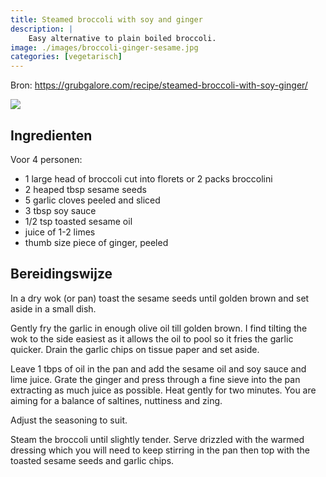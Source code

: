 ```yaml
---
title: Steamed broccoli with soy and ginger
description: |
    Easy alternative to plain boiled broccoli.
image: ./images/broccoli-ginger-sesame.jpg
categories: [vegetarisch]
---
```


:::{.grid}
:::{.g-col-8}
Bron: [https://grubgalore.com/recipe/steamed-broccoli-with-soy-ginger/](https://grubgalore.com/recipe/steamed-broccoli-with-soy-ginger/)
:::
:::{.g-col-4}
![](./images/broccoli-ginger-sesame.jpg)
:::
:::

## Ingredienten
Voor 4 personen:

- 1 large head of broccoli cut into florets or 2 packs broccolini
- 2 heaped tbsp sesame seeds
- 5 garlic cloves peeled and sliced
- 3 tbsp soy sauce
- 1/2 tsp toasted sesame oil
- juice of 1-2 limes
- thumb size piece of ginger, peeled
 
## Bereidingswijze
In a dry wok (or pan) toast the sesame seeds until golden brown and set aside in a small dish.

Gently fry the garlic in enough olive oil till golden brown. I find tilting the wok to the side easiest as it allows the oil to pool so it fries the garlic quicker. Drain the garlic chips on tissue paper and set aside.

Leave 1 tbps of oil in the pan and add the sesame oil and soy sauce and lime juice. Grate the ginger and press through a fine sieve into the pan extracting as much juice as possible. Heat gently for two minutes. You are aiming for a balance of saltines, nuttiness and zing.

Adjust the seasoning to suit.

Steam the broccoli until slightly tender. Serve drizzled with the warmed dressing which you will need to keep stirring in the pan then top with the toasted sesame seeds and garlic chips.